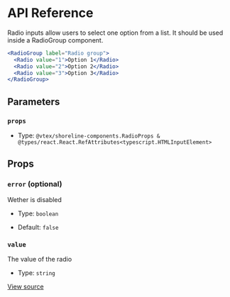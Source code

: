 # API Reference

Radio inputs allow users to select one option from a list. It should be used inside a RadioGroup component.

```jsx
<RadioGroup label="Radio group">
  <Radio value="1">Option 1</Radio>
  <Radio value="2">Option 2</Radio>
  <Radio value="3">Option 3</Radio>
</RadioGroup>
```

## Parameters

### `props`

- Type: `@vtex/shoreline-components.RadioProps & @types/react.React.RefAttributes<typescript.HTMLInputElement>`

## Props

### `error` (optional)

Wether is disabled

- Type: `boolean`

- Default: `false`

### `value`

The value of the radio

- Type: `string`

[View source](https://github.com/vtex/shoreline/blob/495e78210/packages/components/src/radio/radio.tsx#L18)
